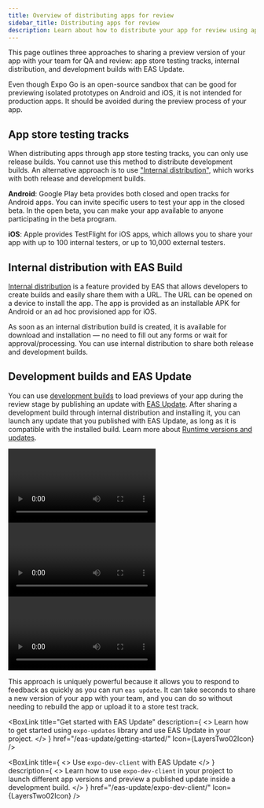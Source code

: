 ```yaml
---
title: Overview of distributing apps for review
sidebar_title: Distributing apps for review
description: Learn about how to distribute your app for review using app stores, internal distribution, and EAS Update.
---
```



This page outlines three approaches to sharing a preview version of your app with your team for QA and review: app store testing tracks, internal distribution, and development builds with EAS Update.

<Collapsible summary="Can I use Expo Go for reviewing releases?">

Even though Expo Go is an open-source sandbox that can be good for previewing isolated prototypes on Android and iOS, it is not intended for production apps. It should be avoided during the preview process of your app.

</Collapsible>

## App store testing tracks

When distributing apps through app store testing tracks, you can only use release builds. You cannot use this method to distribute development builds. An alternative approach is to use ["Internal distribution"](#internal-distribution), which works with both release and development builds.

**Android**: Google Play beta provides both closed and open tracks for Android apps. You can invite specific users to test your app in the closed beta. In the open beta, you can make your app available to anyone participating in the beta program.

**iOS**: Apple provides TestFlight for iOS apps, which allows you to share your app with up to 100 internal testers, or up to 10,000 external testers.

<BoxLink
  title="EAS Submit"
  description="Learn how to upload your app to app store testing and release tracks."
  href="/submit/introduction"
  Icon={EasSubmitIcon}
/>

## Internal distribution with EAS Build

[Internal distribution](/build/internal-distribution/) is a feature provided by EAS that allows developers to create builds and easily share them with a URL. The URL can be opened on a device to install the app. The app is provided as an installable APK for Android or an ad hoc provisioned app for iOS.

As soon as an internal distribution build is created, it is available for download and installation &mdash; no need to fill out any forms or wait for approval/processing. You can use internal distribution to share both release and development builds.

<BoxLink
  title="How to set up an internal distribution build"
  description="Learn how EAS Build provides shareable URLs for your builds with your team for internal distribution."
  href="/build/internal-distribution/"
  Icon={BuildIcon}
/>

## Development builds and EAS Update

You can use [development builds](/develop/development-builds/introduction/) to load previews of your app during the review stage by publishing an update with [EAS Update](/eas-update/introduction/). After sharing a development build through internal distribution and installing it, you can launch any update that you published with EAS Update, as long as it is compatible with the installed build. Learn more about [Runtime versions and updates](/eas-update/runtime-versions/).

<Collapsible summary="You can use the Expo dashboard to launch updates and share a link to a specific update.">

<Video controls file="review/eas-update-01.mp4" />

</Collapsible>

<Collapsible summary="You can explore and launch updates directly from a development build.">

<Video controls file="review/eas-update-02.mp4" />

</Collapsible>

<Collapsible summary="You can configure GitHub actions to automatically publish updates on PRs and commits.">

<Video controls file="review/eas-update-03.mp4" />

</Collapsible>

This approach is uniquely powerful because it allows you to respond to feedback as quickly as you can run `eas update`. It can take seconds to share a new version of your app with your team, and you can do so without needing to rebuild the app or upload it to a store test track.

<BoxLink
  title="Get started with EAS Update"
  description={
    <>
      Learn how to get started using <CODE>expo-updates</CODE> library and use EAS Update in your
      project.
    </>
  }
  href="/eas-update/getting-started/"
  Icon={LayersTwo02Icon}
/>

<BoxLink
  title="Use GitHub Actions"
  description="Learn how to use GitHub Actions to automate the process of publishing updates with EAS Update. It also makes deploying updates consistent and fast, leaving you more time to develop your app."
  href="/eas-update/github-actions/"
  Icon={GithubIcon}
/>

<BoxLink
  title={
    <>
      Use <CODE>expo-dev-client</CODE> with EAS Update
    </>
  }
  description={
    <>
      Learn how to use <CODE>expo-dev-client</CODE> in your project to launch different app versions
      and preview a published update inside a development build.
    </>
  }
  href="/eas-update/expo-dev-client/"
  Icon={LayersTwo02Icon}
/>

